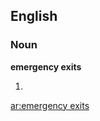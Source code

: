 ==English==
===Noun===
'''emergency exits'''

# {{plural of|[[emergency exit]]}}

[[ar:emergency exits]]